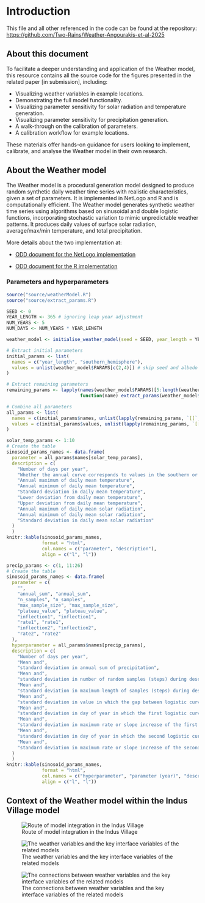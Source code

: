 # Introduction

This file and all other referenced in the code can be found at the repository: <https://github.com/Two-Rains/Weather-Angourakis-et-al-2025>

## About this document

To facilitate a deeper understanding and application of the Weather model, this resource contains all the source code for the figures presented in the related paper \[in submission\], including:

-   Visualizing weather variables in example locations.
-   Demonstrating the full model functionality.
-   Visualizing parameter sensitivity for solar radiation and temperature generation.
-   Visualizing parameter sensitivity for precipitation generation.
-   A walk-through on the calibration of parameters.
-   A calibration workflow for example locations.

These materials offer hands-on guidance for users looking to implement, calibrate, and analyse the Weather model in their own research.

## About the Weather model

The Weather model is a procedural generation model designed to produce random synthetic daily weather time series with realistic characteristics, given a set of parameters. It is implemented in NetLogo and R and is computationally efficient. The Weather model generates synthetic weather time series using algorithms based on sinusoidal and double logistic functions, incorporating stochastic variation to mimic unpredictable weather patterns. It produces daily values of surface solar radiation, average/max/min temperature, and total precipitation.

More details about the two implementation at:

* [ODD document for the NetLogo implementation](netlogo/ODD-netlogo.md)

* [ODD document for the R implementation](source/ODD-R.md)

### Parameters and hyperparameters

```r
source("source/weatherModel.R")
source("source/extract_params.R")

SEED <- 0
YEAR_LENGTH <- 365 # ignoring leap year adjustment
NUM_YEARS <- 5
NUM_DAYS <- NUM_YEARS * YEAR_LENGTH

weather_model <- initialise_weather_model(seed = SEED, year_length = YEAR_LENGTH)

# Extract initial parameters
initial_params <- list(
  names = c("year_length", "southern_hemisphere"),
  values = unlist(weather_model$PARAMS[c(2,4)]) # skip seed and albedo
)

# Extract remaining parameters
remaining_params <- lapply(names(weather_model$PARAMS)[5:length(weather_model$PARAMS)], 
                           function(name) extract_params(weather_model$PARAMS[[name]], name))

# Combine all parameters
all_params <- list(
  names = c(initial_params$names, unlist(lapply(remaining_params, `[[`, "names"))),
  values = c(initial_params$values, unlist(lapply(remaining_params, `[[`, "values")))
)
```

```r
solar_temp_params <- 1:10
# Create the table
sinosoid_params_names <- data.frame(
  parameter = all_params$names[solar_temp_params], 
  description = c(
    "Number of days per year",
    "Whether the annual curve corresponds to values in the southern or northern hemisphere",
    "Annual maximum of daily mean temperature",
    "Annual minimum of daily mean temperature",
    "Standard deviation in daily mean temperature",
    "Lower deviation from daily mean temperature",
    "Upper deviation from daily mean temperature",
    "Annual maximum of daily mean solar radiation",
    "Annual minimum of daily mean solar radiation",
    "Standard deviation in daily mean solar radiation"
  )
  )
knitr::kable(sinosoid_params_names, 
             format = "html",
             col.names = c("parameter", "description"),
             align = c("l", "l"))
```

```r
precip_params <- c(1, 11:26)
# Create the table
sinosoid_params_names <- data.frame(
  parameter = c(
    "",
    "annual_sum", "annual_sum",
    "n_samples", "n_samples",
    "max_sample_size", "max_sample_size",
    "plateau_value", "plateau_value",
    "inflection1", "inflection1",
    "rate1", "rate1",
    "inflection2", "inflection2",
    "rate2", "rate2"
  ),
  hyperparameter = all_params$names[precip_params],
  description = c(
    "Number of days per year",
    "Mean and",
    "standard deviation in annual sum of precipitation",
    "Mean and",
    "standard deviation in number of random samples (steps) during descritisation of cumulative precipitation curves (an approximation to the number of precipitation events)",
    "Mean and",
    "standard deviation in maximum length of samples (steps) during descritisation of cumulative precipitation curves (an approximation to the duration between precipitation events)",
    "Mean and",
    "standard deviation in value in which the gap between logistic curves is set (range of 0 to 1); interpretable as the proportion of precipitation falling in the first rainy season",
    "Mean and",
    "standard deviation in day of year in which the first logistic curves has its maximum slope; interpretable as the peak day of the first rainy season",
    "Mean and",
    "standard deviation in maximum rate or slope increase of the first logistic curves; interpretable as the maximum daily precipitation of the first rainy season",
    "Mean and",
    "standard deviation in day of year in which the second logistic curves has its maximum slope; interpretable as the peak day of the second rainy season",
    "Mean and",
    "standard deviation in maximum rate or slope increase of the second logistic curves; interpretable as the maximum daily precipitation of the second rainy season "
  )
  )
knitr::kable(sinosoid_params_names, 
             format = "html",
             col.names = c("hyperparameter", "parameter (year)", "description"),
             align = c("l", "l"))
```

## Context of the Weather model within the Indus Village model

![Route of model integration in the Indus Village](diagram/RoadMapSoFar_2024-07.png)

![The weather variables and the key interface variables of the related models](diagram/Weather-LandCrop-links_v2.png)

![The connections between weather variables and the key interface variables of the related models](diagram/Weather-LandCrop-links.png)
